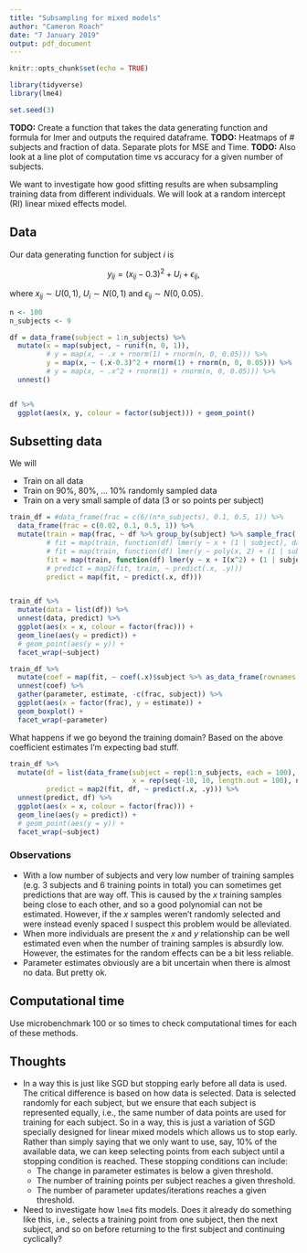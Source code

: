 ```yaml
---
title: "Subsampling for mixed models"
author: "Cameron Roach"
date: "7 January 2019"
output: pdf_document
---
```


```r
knitr::opts_chunk$set(echo = TRUE)

library(tidyverse)
library(lme4)

set.seed(3)
```

__TODO:__ Create a function that takes the data generating function and formula for lmer and outputs the required dataframe.
__TODO:__ Heatmaps of # subjects and fraction of data. Separate plots for MSE and Time.
__TODO:__ Also look at a line plot of computation time vs accuracy for a given number of subjects.


We want to investigate how good sfitting results are when subsampling training data from different individuals. We will look at a random intercept (RI) linear mixed effects model.

## Data

Our data generating function for subject $i$ is

$$
y_{ij} = (x_{ij}-0.3)^2 + U_i + \epsilon_{ij},
$$

where $x_{ij}\sim U(0,1)$, $U_i \sim N(0, 1)$ and $\epsilon_{ij} \sim N(0, 0.05)$.

```r
n <- 100
n_subjects <- 9

df = data_frame(subject = 1:n_subjects) %>% 
  mutate(x = map(subject, ~ runif(n, 0, 1)),
         # y = map(x, ~ .x + rnorm(1) + rnorm(n, 0, 0.05))) %>% 
         y = map(x, ~ (.x-0.3)^2 + rnorm(1) + rnorm(n, 0, 0.05))) %>% 
         # y = map(x, ~ .x^2 + rnorm(1) + rnorm(n, 0, 0.05))) %>% 
  unnest()


df %>% 
  ggplot(aes(x, y, colour = factor(subject))) + geom_point()
```


## Subsetting data

We will

* Train on all data
* Train on 90%, 80%, ... 10% randomly sampled data
* Train on a very small sample of data (3 or so points per subject)

```r
train_df = #data_frame(frac = c(6/(n*n_subjects), 0.1, 0.5, 1)) %>%
  data_frame(frac = c(0.02, 0.1, 0.5, 1)) %>% 
  mutate(train = map(frac, ~ df %>% group_by(subject) %>% sample_frac(.x)),
         # fit = map(train, function(df) lmer(y ~ x + (1 | subject), data = df)),
         # fit = map(train, function(df) lmer(y ~ poly(x, 2) + (1 | subject), data = df)),
         fit = map(train, function(df) lmer(y ~ x + I(x^2) + (1 | subject), data = df)),
         # predict = map2(fit, train, ~ predict(.x, .y)))
         predict = map(fit, ~ predict(.x, df)))


train_df %>% 
  mutate(data = list(df)) %>% 
  unnest(data, predict) %>% 
  ggplot(aes(x = x, colour = factor(frac))) + 
  geom_line(aes(y = predict)) +
  # geom_point(aes(y = y)) +
  facet_wrap(~subject)
```

```r
train_df %>% 
  mutate(coef = map(fit, ~ coef(.x)$subject %>% as_data_frame(rownames = "subject"))) %>% 
  unnest(coef) %>% 
  gather(parameter, estimate, -c(frac, subject)) %>% 
  ggplot(aes(x = factor(frac), y = estimate)) +
  geom_boxplot() +
  facet_wrap(~parameter)
```

What happens if we go beyond the training domain? Based on the above coefficient estimates I'm expecting bad stuff.

```r
train_df %>% 
  mutate(df = list(data_frame(subject = rep(1:n_subjects, each = 100),
                              x = rep(seq(-10, 10, length.out = 100), n_subjects))),
         predict = map2(fit, df, ~ predict(.x, .y))) %>% 
  unnest(predict, df) %>% 
  ggplot(aes(x = x, colour = factor(frac))) + 
  geom_line(aes(y = predict)) +
  # geom_point(aes(y = y)) +
  facet_wrap(~subject)
```


### Observations

* With a low number of subjects and very low number of training samples (e.g. 3 subjects and 6 training points in total) you can sometimes get predictions that are way off. This is caused by the $x$ training samples being close to each other, and so a good polynomial can not be estimated. However, if the $x$ samples weren't randomly selected and were instead evenly spaced I suspect this problem would be alleviated.
* When more individuals are present the $x$ and $y$ relationship can be well estimated even when the number of training samples is absurdly low. However, the estimates for the random effects can be a bit less reliable.
* Parameter estimates obviously are a bit uncertain when there is almost no data. But pretty ok.

## Computational time

Use microbenchmark 100 or so times to check computational times for each of these methods.


## Thoughts

* In a way this is just like SGD but stopping early before all data is used. The critical difference is based on how data is selected. Data is selected randomly for each subject, but we ensure that each subject is represented equally, i.e., the same number of data points are used for training for each subject. So in a way, this is just a variation of SGD specially designed for linear mixed models which allows us to stop early. Rather than simply saying that we only want to use, say, 10% of the available data, we can keep selecting points from each subject until a stopping condition is reached. These stopping conditions can include:
    + The change in parameter estimates is below a given threshold.
    + The number of training points per subject reaches a given threshold.
    + The number of parameter updates/iterations reaches a given threshold.
* Need to investigate how `lme4` fits models. Does it already do something like this, i.e., selects a training point from one subject, then the next subject, and so on before returning to the first subject and continuing cyclically?